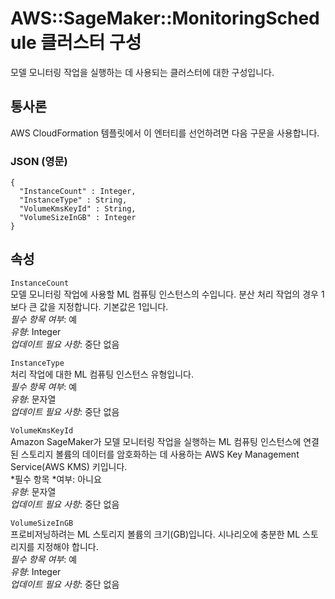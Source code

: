 # AWS::SageMaker::MonitoringSchedule 클러스터 구성

모델 모니터링 작업을 실행하는 데 사용되는 클러스터에 대한 구성입니다.

## 통사론

AWS CloudFormation 템플릿에서 이 엔터티를 선언하려면 다음 구문을 사용합니다.

### JSON (영문)

```
{
  "InstanceCount" : Integer,
  "InstanceType" : String,
  "VolumeKmsKeyId" : String,
  "VolumeSizeInGB" : Integer
}
```

## 속성

`InstanceCount`  
모델 모니터링 작업에 사용할 ML 컴퓨팅 인스턴스의 수입니다. 분산 처리 작업의 경우 1보다 큰 값을 지정합니다. 기본값은 1입니다.  
_필수 항목 여부_: 예  
_유형_: Integer  
_업데이트 필요 사항_: 중단 없음

`InstanceType`  
처리 작업에 대한 ML 컴퓨팅 인스턴스 유형입니다.  
_필수 항목 여부_: 예  
_유형_: 문자열  
_업데이트 필요 사항_: 중단 없음

`VolumeKmsKeyId`  
Amazon SageMaker가 모델 모니터링 작업을 실행하는 ML 컴퓨팅 인스턴스에 연결된 스토리지 볼륨의 데이터를 암호화하는 데 사용하는 AWS Key Management Service(AWS KMS) 키입니다.  
*필수 항목 *여부: 아니요  
_유형_: 문자열  
_업데이트 필요 사항_: 중단 없음

`VolumeSizeInGB`  
프로비저닝하려는 ML 스토리지 볼륨의 크기(GB)입니다. 시나리오에 충분한 ML 스토리지를 지정해야 합니다.  
_필수 항목 여부_: 예  
_유형_: Integer  
_업데이트 필요 사항_: 중단 없음

